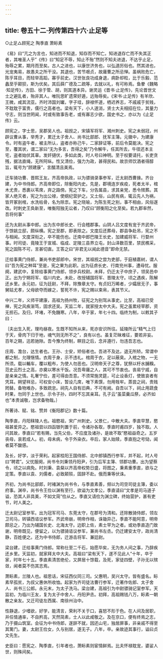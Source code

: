 ```yaml
---
---
---
```

title: 卷五十二·列传第四十六·止足等
---

○止足△顾宪之  陶季直  萧眎素

《易》曰“亢之为言也，知进而不知退，知存而不知亡。知进退存亡而不失其正者，其唯圣人乎”《传》曰“知足不辱，知止不殆”然则不知夫进退，不达乎止足，殆辱之累，期月而至矣。古人之进也，以康世济务也，以弘道厉俗也。然其进也，光宠夷易，故愚夫之所干没。其退也，苦节艰贞，故庸曹之所忌惮。虽祸败危亡，陈乎耳目，而轻举高蹈，寡乎前史。汉世张良功成身退，病卧却粒，比于乐毅、范蠡至乎颠狈，斯为优矣。其后薛广德及二疏等，去就以礼，有可称焉。鱼豢《魏略·知足传》，方田、徐于管、胡，则其道本异。谢灵运《晋书·止足传》，先论晋世文士之避乱者，殆非其人。唯阮思旷遗荣好遁，远殆辱矣。《宋书·止足传》有羊欣、王微，咸其流亚。齐时沛国刘瓛，字子珪，辞禄怀道，栖迟养志，不戚戚于贫贱，不耽耽于富贵，儒行之高者也。梁有天下，小人道消，贤士大夫相招在位，其量力守志，则当世罔闻，时或有致事告老，或有寡志少欲，国史书之，亦以为《止足传》云。

顾宪之，字士思，吴郡吴人也。祖觊之，宋镇军将军、湘州刺史。宪之未弱冠，州辟议曹从事，举秀才，累迁太子舍人、尚书比部郎、抚军主簿。元徽中，为建康令。时有盗牛者，被主所认，盗者亦称己牛，二家辞证等，前后令莫能决。宪之至，覆其状，谓二家曰“无为多言，吾得之矣”乃令解牛，任其所去，牛径还本主宅，盗者始伏其辜。发奸擿伏，多如此类，时人号曰神明。至于权要请托，长吏贪残，据法直绳，无所阿纵。性又清俭，强力为政，甚得民和。故京师饮酒者得醇旨，辄号为“顾建康”，言醑清且美焉。

迁车骑功曹、晋熙王友。齐高帝执政，以为骠骑录事参军，迁太尉西曹掾。齐台建，为中书侍郎。齐高帝即位，除衡阳内史。先是，郡境连岁疾疫，死者太半，棺木尤贵，悉裹以苇席，弃之路傍。宪之下车，分告属县，求其亲党，悉令殡葬。其家人绝灭者，宪之为出公禄，使纲纪营护之。又土俗，山民有病，辄云先人为祸，皆开冢剖棺，水洗枯骨，名为除祟。宪之晓喻，为陈生死之别，事不相由，风俗遂改。时刺史王奂新至，唯衡阳独无讼者，乃叹曰“顾衡阳之化至矣。若九郡率然，吾将何事”

还为太尉从事中郎。出为东中郎长史、行会稽郡事。山阴人吕文度有宠于齐武帝，于馀姚立邸，颇纵横。宪之至郡，即表除之。文度后还葬母，郡县争赴吊，宪之不与相闻。文度深衔之，卒不能伤也。迁南中郎巴陵王长史，加建威将军、行婺州事。时司徒、竟陵王于宣城、临成、定陵三县界立屯，封山泽数百里，禁民樵采，宪之固陈不可，言甚切直。王答之曰“非君无以闻此德音”即命无禁。

迁给事黄门侍郎，兼尚书吏部郎中。宋世，其祖觊之尝为吏部，于庭植嘉树，谓人曰“吾为宪之种耳”至是，宪之果为此职。出为征虏长史、行南兖州事，遭母忧。服阕，建武中，复除给事黄门侍郎，领步兵校尉。未拜，仍迁太子中庶子，领吴邑中正。出为宁朔将军、临川内史。未赴，改授辅国将军、晋陵太守。顷之遇疾，陈解还乡里。永元初，征为廷尉，不拜，除豫章太守。有贞妇万晞者，少孀居无子，事舅姑尤孝，父母欲夺而嫁之，誓死不许，宪之赐以束帛，表其节义。

中兴二年，义师平建康，高祖为扬州牧，征宪之为别驾从事史。比至，高祖已受禅，宪之风疾渐笃，固求还吴。天监二年，就家授太中大夫。宪之虽累经宰郡，资无担石。及归，环堵，不免饑寒。八年，卒于家，年七十四。临终为制，以敕其子曰：

｛夫出生入死，理均昼夜。生既不知所从来，死亦安识所往。延陵所云“精气上归于天，骨肉下归于地，魂气则无所不之”，良有以也。虽复茫昧难征，要若非妄。百年之期，迅若驰隙。吾今豫为终制，瞑目之后，念并遵行，勿违吾志也。

庄周、澹台，达生者也。王孙、士安，矫俗者也。吾进不及达，退无所矫。常谓中都之制，允理惬情。衣周于身，示不违礼。棺周于衣，足以蔽臭。入棺之物，一无所须。载以輴车，覆以粗布，为使人勿恶也。汉明帝天子之尊，犹祭以杅水脯糗。范史云烈士之高，亦奠以寒水干饭。况吾卑庸之人，其可不节衷也。丧易宁戚，自是亲亲之情。礼奢宁俭，差可得由吾意。不须常施灵筵，可止设香灯，使致哀者有凭耳。朔望祥忌，可权安小床，暂设几席，唯下素馔，勿用牲牢。蒸尝之祠，贵贱罔替。备物难办，多致疏怠。祠先人自有旧典，不可有阙。自吾以下，祠止用蔬食时果，勿同于上世也。示令子孙，四时不忘其亲耳。孔子云“虽菜羹瓜祭，必齐如也”本贵诚敬，岂求备物哉。｝

所著诗、赋、铭、赞并《衡阳郡记》数十篇。

陶季直，丹阳秣陵人也。祖愍祖，宋广州刺史。父景仁，中散大夫。季直早慧，愍祖甚爱异之。愍祖尝以四函银列置于前，令诸孙各取，季直时甫四岁，独不取。人问其故，季直曰“若有赐，当先父伯，不应度及诸孙，是故不取”愍祖益奇之。五岁丧母，哀若成人。初，母未病，令于外染衣。卒后，家人始赎，季直抱之号恸，闻者莫不酸感。

及长，好学，淡于荣利。起家桂阳王国侍郎、北中郎镇西行参军，并不起，时人号曰“聘君”。父忧服阕，尚书令刘秉领丹阳尹，引为后军主簿、领郡功曹。出为望蔡令，顷之以病免。时刘秉、袁粲以齐高帝权势日盛，将图之，秉素重季直，欲与之定策。季直以袁、刘儒者，必致颠殒，固辞不赴。俄而秉等伏诛。

齐初，为尚书比部郎，时褚渊为尚书令，与季直素善，频以为司空司徒主簿，委以府事。渊卒，尚书令王俭以渊有至行，欲谥为文孝公，季直请曰“文孝是司马道子谥，恐其人非具美，不如文简”俭从之。季直又请俭为渊立碑，终始营护，甚有吏节，时人美之。

迁太尉记室参军。出为冠军司马、东莞太守，在郡号为清和。还除散骑侍郎，领左卫司马，转镇西谘议参军。齐武帝崩，明帝作相，诛锄异己，季直不能阿意，明帝颇忌之，乃出为辅国长史、北海太守。边职上佐，素士罕为之者。或劝季直造门致谢，明帝既见，便留之，以为骠骑谘议参军，兼尚书左丞。仍迁建安太守，政尚清静，百姓便之。还为中书侍郎，迁游击将军、兼廷尉。

梁台建，迁给事黄门侍郎。常称仕至二千石，始愿毕矣，无为务人间之事，乃辞疾还乡里。天监初，就家拜太中大夫。高祖曰“梁有天下，遂不见此人”十年，卒于家，时年七十五。季直素清苦绝伦，又屏居十馀载，及死，家徒四壁，子孙无以殡敛，闻者莫不伤其志焉。

萧眎素，兰陵人也。祖思话，宋征西仪同三司。父惠明，吴兴太守。皆有盛名。眎素早孤贫，为叔父惠休所收恤。起家为齐司徒法曹行参军，迁著作佐郎、太子舍人、尚书三公郎。永元末，为太子洗马。梁台建，高祖引为中尉骠骑记室参军。天监初，为临川王友，复为太子中舍人、丹阳尹丞。初拜，高祖赐钱八万，眎素一朝散之亲友。又迁司徒左西属、南徐州治中。

性静退，少嗜欲，好学，能清言，荣利不关于口，喜怒不形于色。在人间及居职，并任情通率，不自矜高，天然简素，士人以此咸敬之。及在京口，便有终焉之志，乃于摄山筑室。会征为中书侍郎，遂辞不就，因还山宅，独居屏事，非亲戚不得至其篱门。妻，太尉王俭女，久与别居，遂无子。八年，卒。亲故迹其事行，谥曰贞文先生。

史臣曰：愿宪之、陶季直，引年者也，萧眎素则宦情鲜焉。比夫怀禄耽宠，婆娑人世，则殊间矣。

